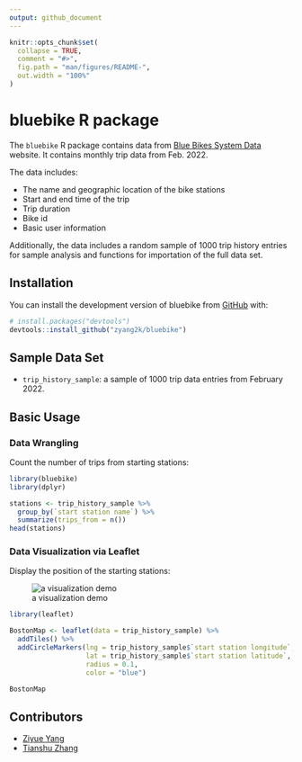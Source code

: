 ```yaml
---
output: github_document
---
```


<!-- README.md is generated from README.Rmd. Please edit that file -->

```r
knitr::opts_chunk$set(
  collapse = TRUE,
  comment = "#>",
  fig.path = "man/figures/README-",
  out.width = "100%"
)
```

# bluebike R package

<!-- badges: start -->

<!-- badges: end -->

The `bluebike` R package contains data from [Blue Bikes System Data](https://www.bluebikes.com/system-data) website. It contains monthly trip data from Feb. 2022.

The data includes:

-   The name and geographic location of the bike stations
-   Start and end time of the trip
-   Trip duration
-   Bike id
-   Basic user information

Additionally, the data includes a random sample of 1000 trip history entries for sample analysis and functions for importation of the full data set.

## Installation

You can install the development version of bluebike from [GitHub](https://github.com/zyang2k/bluebike) with:

``` r
# install.packages("devtools")
devtools::install_github("zyang2k/bluebike")
```

## Sample Data Set

-   `trip_history_sample`: a sample of 1000 trip data entries from February 2022.

## Basic Usage

### Data Wrangling

Count the number of trips from starting stations:

```r
library(bluebike)
library(dplyr)

stations <- trip_history_sample %>% 
  group_by(`start station name`) %>% 
  summarize(trips_from = n())
head(stations)
```

### Data Visualization via Leaflet

Display the position of the starting stations:

![a visualization demo](data-raw/viz_demo.png)

```r
library(leaflet)

BostonMap <- leaflet(data = trip_history_sample) %>% 
  addTiles() %>% 
  addCircleMarkers(lng = trip_history_sample$`start station longitude`, 
                   lat = trip_history_sample$`start station latitude`, 
                   radius = 0.1, 
                   color = "blue")

BostonMap
```

## Contributors

-   [Ziyue Yang](https://github.com/zyang2k)
-   [Tianshu Zhang](https://github.com/tianshu-zhang)
